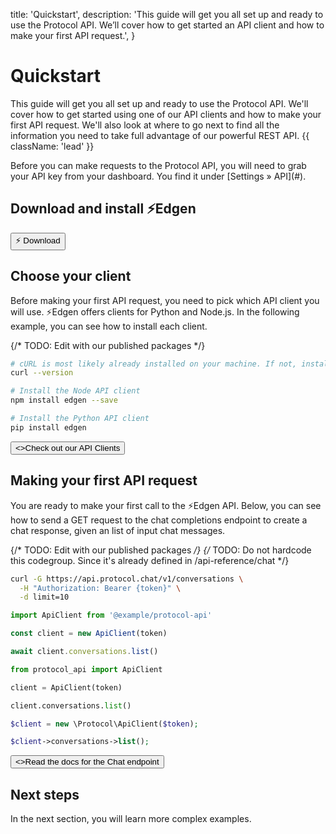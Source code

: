   title: 'Quickstart',
  description:
    'This guide will get you all set up and ready to use the Protocol API. We’ll cover how to get started an API client and how to make your first API request.',
}

# Quickstart

This guide will get you all set up and ready to use the Protocol API. We'll cover how to get started using one of our API clients and how to make your first API request. We'll also look at where to go next to find all the information you need to take full advantage of our powerful REST API. {{ className: 'lead' }}

<Note>
  Before you can make requests to the Protocol API, you will need to grab your
  API key from your dashboard. You find it under [Settings &raquo; API](#).
</Note>

## Download and install ⚡Edgen

<Button href="https://edgen.co/download">⚡ Download</Button>

## Choose your client

Before making your first API request, you need to pick which API client you will use. ⚡Edgen offers clients for Python and Node.js. In the following example, you can see how to install each client.

{/* TODO: Edit with our published packages */}

<CodeGroup>

```bash {{ title: 'cURL' }}
# cURL is most likely already installed on your machine. If not, install it
curl --version
```

```bash {{ language: 'js' }}
# Install the Node API client
npm install edgen --save
```

```bash {{ language: 'python' }}
# Install the Python API client
pip install edgen
```

</CodeGroup>

<div className="not-prose">
  <Button href="/api-clients" variant="text" arrow="right">
    <>Check out our API Clients</>
  </Button>
</div>

## Making your first API request

You are ready to make your first call to the ⚡Edgen API. Below, you can see how to send a GET request to the chat completions endpoint to create a chat response, given an list of input chat messages.

{/* TODO: Edit with our published packages */}
{/* TODO: Do not hardcode this codegroup. Since it's already defined in /api-reference/chat */}

<CodeGroup tag="GET" label="/v1/conversations">

```bash {{ title: 'cURL' }}
curl -G https://api.protocol.chat/v1/conversations \
  -H "Authorization: Bearer {token}" \
  -d limit=10
```

```js
import ApiClient from '@example/protocol-api'

const client = new ApiClient(token)

await client.conversations.list()
```

```python
from protocol_api import ApiClient

client = ApiClient(token)

client.conversations.list()
```

```php
$client = new \Protocol\ApiClient($token);

$client->conversations->list();
```

</CodeGroup>

<div className="not-prose">
  <Button href="/api-reference/chat" variant="text" arrow="right">
    <>Read the docs for the Chat endpoint</>
  </Button>
</div>

## Next steps

In the next section, you will learn more complex examples.

